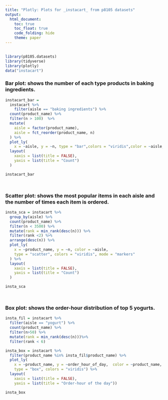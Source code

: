 ```yaml
---
title: "Plotly: Plots for _instacart_ from p8105 datasets"
output: 
  html_document:
    toc: true
    toc_float: true
    code_folding: hide
    theme: paper
---
```


<div style="margin-bottom:30px;">
</div>

```r
library(p8105.datasets)
library(tidyverse)
library(plotly)
data("instacart")
```

### Bar plot: shows the number of each type products in baking ingredients.
```r
instacart_bar = 
  instacart %>%
	filter(aisle == "baking ingredients") %>% 
  count(product_name) %>%
  filter(n > 100)  %>%
  mutate(
    aisle = factor(product_name),
    aisle = fct_reorder(product_name, n)
  ) %>%
  plot_ly(
    x = ~aisle, y = ~n, type = "bar",colors = "viridis",color = ~aisle, alpha = 0.5) %>% 
  layout(
    xaxis = list(title = FALSE),
    yaxis = list(title = "Count")
  )

instacart_bar
```

<div style="margin-bottom:50px;">
</div>

### Scatter plot: shows the most popular items in each aisle and the number of times each item is ordered.
```r
insta_sca = instacart %>% 
  group_by(aisle) %>% 
  count(product_name) %>%
  filter(n < 3500) %>%
  mutate(rank = min_rank(desc(n))) %>% 
  filter(rank <2) %>% 
  arrange(desc(n)) %>%
  plot_ly(
    x = ~product_name, y = ~n, color = ~aisle,
    type = "scatter", colors = "viridis", mode = "markers"
  ) %>% 
  layout(
    xaxis = list(title = FALSE),
    yaxis = list(title = "Count")
  )

insta_sca
```

<div style="margin-bottom:50px;">
</div>

### Box plot: shows the order-hour distribution of top 5 yogurts.

```r
insta_fil = instacart %>%
  filter(aisle == "yogurt") %>% 
  count(product_name) %>%
  filter(n>50) %>%
  mutate(rank = min_rank(desc(n)))%>% 
  filter(rank < 6)

insta_box = instacart %>%
  filter(product_name %in% insta_fil$product_name) %>%
  plot_ly(
    x = ~product_name, y = ~order_hour_of_day,  color = ~product_name, 
    type = "box", colors = "viridis") %>%
  layout(
    xaxis = list(title = FALSE),
    yaxis = list(title = "Order-hour of the day"))

insta_box
```




